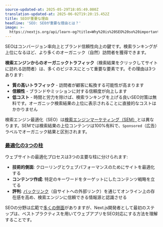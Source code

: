 ```yaml
---
source-updated-at: 2025-05-29T18:05:49.000Z
translation-updated-at: 2025-06-02T19:20:15.452Z
title: SEOが重要な理由
headline: 'SEO: SEOが重要な理由とは？'
image: >-
  https://nextjs.org/api/learn-og?title=Why%20is%20SEO%20so%20important?&amp;chapter=1
---
```


SEOはコンバージョン率向上とブランド信頼性向上の鍵です。検索ランキングが上位になるほど、より多くのオーガニック（自然）訪問者を獲得できます。

**検索エンジンからのオーガニックトラフィック**（検索結果をクリックしてサイトに訪れる訪問者）は、多くのビジネスにとって重要な要素です。その理由は3つあります:

*   **質の高いトラフィック** - 訪問者が顧客に転換する可能性が高まります
*   **信頼性** - ブランドやミッションに対する信頼度が向上します
*   **低コスト** - 時間と労力を除けば、検索ランキングを上げる良いSEO対策は無料です。オーガニック検索結果の上位に表示されることに直接的なコストはかかりません

検索エンジン最適化（SEO）は[検索エンジンマーケティング（SEM）](https://learndigital.withgoogle.com/digitalgarage/course/promote-business-online/lesson/54)とは異なります。SEMでは検索結果の上位コンテンツは100%有料で、`Sponsored`（広告）ラベルでオーガニック結果と区別されます。

### [最適化の3つの柱](#three-pillars-of-optimization)

ウェブサイトの最適化プロセスは3つの主要な柱に分けられます:

*   **技術的側面**: クローリングとウェブパフォーマンスのためにサイトを最適化する
*   **コンテンツ作成**: 特定のキーワードをターゲットにしたコンテンツ戦略を立てる
*   **評判**: [バックリンク](https://moz.com/learn/seo/backlinks)（自サイトへの外部リンク）を通じてオンライン上の存在感を高め、検索エンジンに信頼できる情報源と認識させる

SEOの分野は広範で[多くの側面](https://learningseo.io/)がありますが、Next.js開発者として最初のステップは、ベストプラクティスを用いてウェブアプリをSEO対応にする方法を理解することです。